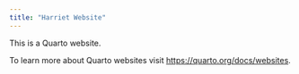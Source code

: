 ```yaml
---
title: "Harriet Website"
---
```


This is a Quarto website.

To learn more about Quarto websites visit <https://quarto.org/docs/websites>.
